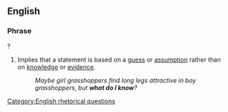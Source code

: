 ==English==
{{rft}}
===Phrase===
{{head|en|phrase|head=[[what]] [[do]] [[I]] [[know]]}}?

# {{idiomatic}} Implies that a statement is based on a [[guess]] or [[assumption]] rather than on [[knowledge]] or [[evidence]].
#: ''Maybe girl grasshoppers find long legs attractive in boy grasshoppers, but '''what do I know'''?''

[[Category:English rhetorical questions]]